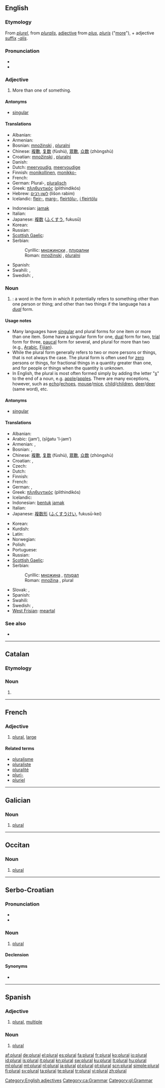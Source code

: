 {{wikipedia|Plural}}
{{also|Plural|plurál}}
==English==

===Etymology===
From {{etyl|fro}} ''[[plurel]]'', from {{etyl|la}} ''[[pluralis]]'', [[adjective]] from ''[[plus]]'', ''[[pluris]]'' ("[[more]]"), + adjective [[suffix]] ''[[-alis]]''.

===Pronunciation===
* {{audio|En-us-plural.ogg|Audio (US)}}
* {{homophones|pleural}}

===Adjective===
{{en-adj|-}}

# More than one of something.

====Antonyms====
* [[singular]]

====Translations====
{{trans-top|more than one}}
* Albanian: {{t|sq|shumës|xs=Albanian}}
* Armenian: {{t-|hy|հոգնակի|tr=hognaki}}
* Bosnian: [[množinski]] {{m}}, [[pluralni]] {{m}}
* Chinese: [[複數]], [[复数]] (fùshù), [[眾數]], [[众数]] (zhòngshù)
* Croatian: [[množinski]] {{m}}, [[pluralni]] {{m}}
* Danish: {{t-|da|flertal}}
* Dutch: [[meervoudig]], [[meervoudige]]
* Finnish: [[monikollinen]], [[monikko-]]
* French: {{t+|fr|pluriel}}
* German: Plural-, [[pluralisch]]
* Greek: [[πληθυντικός]] (plithindikós)
* Hebrew: [[לשון רבים]] (lišon rabim)
* Icelandic: [[fleir-]], [[marg-]], [[fleirtölu-]], [[í fleirtölu]]
{{trans-mid}}
* Indonesian: [[jamak]]
* Italian: {{t+|it|plurale}}
* Japanese: [[複数]] ([[ふくすう]], fukusū)
* Korean: {{t|ko|복수|tr=boksu}}
* Russian: {{t+|ru|множественный|tr=mnóžestvennyj}}
* [[Scottish Gaelic]]: {{t-|gd|iolra|xs=Scottish Gaelic}}
* Serbian:
*: Cyrillic: [[множински]] {{m}}, [[плурални]] {{m}}
*: Roman: [[množinski]] {{m}}, [[pluralni]] {{m}}
* Spanish: {{t+|es|plural}}
* Swahili: {{t+|sw|wingi|xs=Swahili}},  {{t+|sw|akthari|xs=Swahili}}
* Swedish: {{t+|sv|plural}}, {{t+|sv|flertal}}
{{trans-bottom}}

===Noun===
{{en-noun}}

# {{grammar}}: a word in the form in which it potentially refers to something other than one person or thing; and other than two things if the language has a ''[[dual]]'' form.

====Usage notes====
* Many languages have [[singular]] and plural forms for one item or more than one item. Some have a singular form for one, [[dual]] form for two, [[trial]] form for three, [[paucal]] form for several, and plural for more than two (e.g., [[Arabic]], [[Fijian]]).
* While the plural form generally refers to two or more persons or things, that is not always the case. The plural form is often used for [[zero]] persons or things, for fractional things in a quantity greater than one, and for people or things when the quantity is unknown.
* In English, the plural is most often formed simply by adding the letter "[[s]]" to the end of a noun, e.g. [[apple]]/[[apples]]. There are many exceptions, however, such as [[echo]]/[[echoes]], [[mouse]]/[[mice]], [[child]]/[[children]], [[deer]]/[[deer]] (same word), etc.

====Antonyms====
* [[singular]]

====Translations====
{{trans-top|word in plural form}}
* Albanian: {{t|sq|shumës|xs=Albanian}}
* Arabic: {{Arab|[[جمع]]}} (jamʻ), {{Arab|[[صيغة الجمع]]}} (ṣīġatu 'l-jamʻ)
* Armenian: {{t-|hy|հոգնակի թիվ|tr=hognaki t’iv}},  {{t-|hy|հոգնակի|tr=hognaki}}
* Bosnian: {{t-|bs|množina|f}}, {{t-|bs|plural|m}}
* Chinese: [[複數]], [[复数]] (fùshù), [[眾數]], [[众数]] (zhòngshù)
* Croatian: {{t-|hr|množina|f|alt=množìna}}, {{t-|hr|plural|m|alt=plùrāl}}
* Czech: {{t-|cs|množné číslo|n}}
* Dutch: {{t+|nl|meervoud|n}}
* Finnish: {{t+|fi|monikko}}
* French: {{t+|fr|pluriel|m}}
* German: {{t+|de|Plural|m}}, {{t+|de|Mehrzahl|f}}
* Greek: [[πληθυντικός]] (plithindikós) {{m}}
* Icelandic: {{t+|is|fleirtala|f}}
* Indonesian: [[bentuk]] [[jamak]]
* Italian: {{t+|it|plurale|m}}
* Japanese: [[複数形]] ([[ふくすうけい]], fukusū-kei)
{{trans-mid}}
* Korean: {{t-|ko|복수형|tr=boksuhyeong}}
* Kurdish: {{t|ku|پڕژمار|tr=pirrjimar|sc=ku-Arab}}
* Latin: {{t-|la|pluralis}}
* Norwegian: {{t|no|flertall|n}}
* Polish: {{t+|pl|liczba mnoga|f}}
* Portuguese: {{t+|pt|plural|m}}
* Russian: {{t+|ru|множественное число|n|tr=mnóžestvennoje čisló}}
* [[Scottish Gaelic]]: {{t-|gd|iolra|m|xs=Scottish Gaelic}}
* Serbian:
*: Cyrillic: [[множина]] {{f}}, [[плурал]] {{m}}
*: Roman: [[množina]] {{f}}, plural {{m}}
* Slovak: {{t-|sk|množné číslo|n}}, {{t+|sk|plurál|m}}
* Spanish: {{t+|es|plural|m}}
* Swahili: {{t+|sw|wingi|xs=Swahili}}
* Swedish: {{t+|sv|plural|n}}, {{t+|sv|pluralis|n}}
* [[West Frisian]]: [[meartal]] {{n}}
{{trans-bottom}}

===See also===
* {{list|en|grammatical numbers}}

[[Category:English adjectives]]

----

==Catalan==

===Etymology===
{{etyl|la|ca}} {{term|plurale|lang=la}}

===Noun===
{{ca-noun|m}}

# {{l|en|plural}}

[[Category:ca:Grammar]]

----

==French==

===Adjective===
{{fr-adj|sf=plurale|mp=pluraux|pf=plurales}}

# [[#Adjective|plural]], [[large]]

====Related terms====
* [[pluralisme]]
* [[pluraliste]]
* [[pluralité]]
* [[pluri-]]
* [[pluriel]]

----

==Galician==

===Noun===
{{gl-adj|f=plural|pl=plurais}}

# [[#English|plural]]

[[Category:gl:Grammar]]

----

==Occitan==

===Noun===
{{oc-noun|m}}

# [[#English|plural]]

----

==Serbo-Croatian==

===Pronunciation===
* {{IPA|/plǔraːl/|lang=sh}}
* {{hyphenation|plu|ral}}

===Noun===
{{sh-noun|g=m|head=plùrāl|r|плурал|плу̀ра̄л}}

# {{uncountable|lang=sh}} [[#English|plural]]

====Declension====
{{sh-decl-noun
|plùrāl|plurali
|plurála|plurala
|pluralu|pluralima
|plural|plurale
|plurale|plurali
|pluralu|pluralima
|pluralom|pluralima
}}

====Synonyms====
* {{l|sh|množina|množìna}}

----

==Spanish==

===Adjective===
{{es-adj|pl=plurales}}

# [[#English|plural]], [[multiple]]

===Noun===
{{es-noun-m|pl=plurales}}

# {{grammar|lang=es}} [[#English|plural]]

[[af:plural]]
[[de:plural]]
[[el:plural]]
[[es:plural]]
[[fa:plural]]
[[fr:plural]]
[[ko:plural]]
[[io:plural]]
[[id:plural]]
[[is:plural]]
[[it:plural]]
[[kn:plural]]
[[sw:plural]]
[[ku:plural]]
[[lt:plural]]
[[hu:plural]]
[[ml:plural]]
[[mt:plural]]
[[nl:plural]]
[[ja:plural]]
[[pl:plural]]
[[pt:plural]]
[[scn:plural]]
[[simple:plural]]
[[fi:plural]]
[[sv:plural]]
[[ta:plural]]
[[te:plural]]
[[tr:plural]]
[[vi:plural]]
[[zh:plural]]